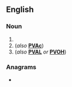 ==English==

===Noun===
{{en-noun|~}}

# {{initialism of|en|[[patterned vertical alignment]]}}
# (''also'' '''[[PVAc]]''') {{initialism of|en|[[polyvinyl acetate]]}}
# (''also'' '''[[PVAL]]''' ''or'' '''[[PVOH]]''') {{initialism of|en|[[polyvinyl alcohol]]}}

===Anagrams===
* {{anagrams|en|a=apv|APV|AVP|VAP|VPA|pav|vap}}